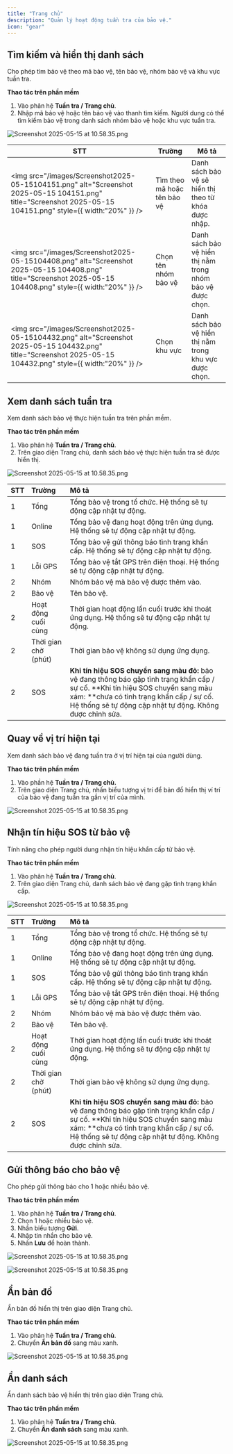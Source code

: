 ```yaml
---
title: "Trang chủ"
description: "Quản lý hoạt động tuần tra của bảo vệ."
icon: "gear"
---
```


## Tìm kiếm và hiển thị danh sách

Cho phép tìm bảo vệ theo mã bảo vệ, tên bảo vệ, nhóm bảo vệ và khu vực tuần tra.

**Thao tác trên phần mềm**

1. Vào phân hệ **Tuần tra / Trang chủ**.
2. Nhập mã bảo vệ hoặc tên bảo vệ vào thanh tìm kiếm. Người dung có thể tìm kiếm bảo vệ trong danh sách nhóm bảo vệ hoặc khu vực tuần tra.

<img
  src="/images/image.png"
  alt="Screenshot 2025-05-15 at 10.58.35.png"
  title="Screenshot 2025-05-15 at 10.58.35.png"
  className="border mr-auto"
/>

| STT                                                                                                                                                                  | Trường                      | Mô tả                                                      |
| -------------------------------------------------------------------------------------------------------------------------------------------------------------------- | --------------------------- | ---------------------------------------------------------- |
| <img   src="/images/Screenshot2025-05-15104151.png"   alt="Screenshot 2025-05-15 104151.png"   title="Screenshot 2025-05-15 104151.png"   style={{ width:"20%" }} /> | Tìm theo mã hoặc tên bảo vệ | Danh sách bảo vệ sẽ hiển thị theo từ khóa được nhập.       |
| <img   src="/images/Screenshot2025-05-15104408.png"   alt="Screenshot 2025-05-15 104408.png"   title="Screenshot 2025-05-15 104408.png"   style={{ width:"20%" }} /> | Chọn tên nhóm bảo vệ        | Danh sách bảo vệ hiển thị nằm trong nhóm bảo vệ được chọn. |
| <img   src="/images/Screenshot2025-05-15104432.png"   alt="Screenshot 2025-05-15 104432.png"   title="Screenshot 2025-05-15 104432.png"   style={{ width:"20%" }} /> | Chọn khu vực                | Danh sách bảo vệ hiển thị nằm trong khu vực được chọn.     |

## Xem danh sách tuần tra

Xem danh sách bảo vệ thực hiện tuần tra trên phần mềm.

**Thao tác trên phần mềm**

1. Vào phân hệ **Tuần tra / Trang chủ**.
2. Trên giao diện Trang chủ, danh sách bảo vệ thực hiện tuần tra sẽ được hiển thị.

<img
  src="/images/image.png"
  alt="Screenshot 2025-05-15 at 10.58.35.png"
  title="Screenshot 2025-05-15 at 10.58.35.png"
  className="border mr-auto"
/>

| STT | Trường               | Mô tả                                                                                                                                                                                                                                        |
| :-- | :------------------- | :------------------------------------------------------------------------------------------------------------------------------------------------------------------------------------------------------------------------------------------- |
| 1   | Tổng                 | Tổng bảo vệ trong tổ chức. Hệ thống sẽ tự động cập nhật tự động.                                                                                                                                                                             |
| 1   | Online               | Tổng bảo vệ đang hoạt động trên ứng dụng. Hệ thống sẽ tự động cập nhật tự động.                                                                                                                                                              |
| 1   | SOS                  | Tổng bảo vệ gửi thông báo tình trạng khẩn cấp. Hệ thống sẽ tự động cập nhật tự động.                                                                                                                                                         |
| 1   | Lỗi GPS              | Tổng bảo vệ tắt GPS trên điện thoại. Hệ thống sẽ tự động cập nhật tự động.                                                                                                                                                                   |
| 2   | Nhóm                 | Nhóm bảo vệ mà bảo vệ được thêm vào.                                                                                                                                                                                                         |
| 2   | Bảo vệ               | Tên bảo vệ.                                                                                                                                                                                                                                  |
| 2   | Hoạt động cuối cùng  | Thời gian hoạt động lần cuối trước khi thoát ứng dụng. Hệ thống sẽ tự động cập nhật tự động.                                                                                                                                                 |
| 2   | Thời gian chờ (phút) | Thời gian bảo vệ không sử dụng ứng dụng.                                                                                                                                                                                                     |
| 2   | SOS                  | **Khi tín hiệu SOS chuyển sang màu đỏ:** bảo vệ đang thông báo gặp tình trạng khẩn cấp / sự cố.  **Khi tín hiệu SOS chuyển sang màu xám: **chưa có tình trạng khẩn cấp / sự cố.  Hệ thống sẽ tự động cập nhật tự động. Không được chỉnh sửa. |

## Quay về vị trí hiện tại

Xem danh sách bảo vệ đang tuần tra ở vị trí hiện tại của người dùng.

**Thao tác trên phần mềm**

1. Vào phần hệ **Tuần tra / Trang chủ.**
2. Trên giao diện Trang chủ, nhấn biểu tượng vị trí để bản đồ hiển thị ví trí của bảo vệ đang tuần tra gần vị trí của mình.

<img
  src="/images/Group100.png"
  alt="Screenshot 2025-05-15 at 10.58.35.png"
  title="Screenshot 2025-05-15 at 10.58.35.png"
  className="border mr-auto"
/>

## Nhận tín hiệu SOS từ bảo vệ

Tính năng cho phép người dung nhận tín hiệu khẩn cấp từ bảo vệ.

**Thao tác trên phần mềm**

1. Vào phân hệ **Tuần tra / Trang chủ**.
2. Trên giao diện Trang chủ, danh sách bảo vệ đang gặp tình trạng khẩn cấp.

<img
  src="/images/Group101.png"
  alt="Screenshot 2025-05-15 at 10.58.35.png"
  title="Screenshot 2025-05-15 at 10.58.35.png"
  className="border mr-auto"
/>

| STT | Trường               | Mô tả                                                                                                                                                                                                                                        |
| :-- | :------------------- | :------------------------------------------------------------------------------------------------------------------------------------------------------------------------------------------------------------------------------------------- |
| 1   | Tổng                 | Tổng bảo vệ trong tổ chức. Hệ thống sẽ tự động cập nhật tự động.                                                                                                                                                                             |
| 1   | Online               | Tổng bảo vệ đang hoạt động trên ứng dụng. Hệ thống sẽ tự động cập nhật tự động.                                                                                                                                                              |
| 1   | SOS                  | Tổng bảo vệ gửi thông báo tình trạng khẩn cấp. Hệ thống sẽ tự động cập nhật tự động.                                                                                                                                                         |
| 1   | Lỗi GPS              | Tổng bảo vệ tắt GPS trên điện thoại. Hệ thống sẽ tự động cập nhật tự động.                                                                                                                                                                   |
| 2   | Nhóm                 | Nhóm bảo vệ mà bảo vệ được thêm vào.                                                                                                                                                                                                         |
| 2   | Bảo vệ               | Tên bảo vệ.                                                                                                                                                                                                                                  |
| 2   | Hoạt động cuối cùng  | Thời gian hoạt động lần cuối trước khi thoát ứng dụng. Hệ thống sẽ tự động cập nhật tự động.                                                                                                                                                 |
| 2   | Thời gian chờ (phút) | Thời gian bảo vệ không sử dụng ứng dụng.                                                                                                                                                                                                     |
| 2   | SOS                  | **Khi tín hiệu SOS chuyển sang màu đỏ:** bảo vệ đang thông báo gặp tình trạng khẩn cấp / sự cố.  **Khi tín hiệu SOS chuyển sang màu xám: **chưa có tình trạng khẩn cấp / sự cố.  Hệ thống sẽ tự động cập nhật tự động. Không được chỉnh sửa. |

## Gửi thông báo cho bảo vệ

Cho phép gửi thông báo cho 1 hoặc nhiều bảo vệ.

**Thao tác trên phần mềm**

1. Vào phân hệ **Tuần tra / Trang chủ**.
2. Chọn 1 hoặc nhiều bảo vệ.
3. Nhấn biểu tượng **Gửi**.
4. Nhập tin nhắn cho bảo vệ.
5. Nhấn **Lưu** để hoàn thành.

<img
  src="/images/Group102.png"
  alt="Screenshot 2025-05-15 at 10.58.35.png"
  title="Screenshot 2025-05-15 at 10.58.35.png"
  className="border mr-auto"
/>

<img
  src="/images/Group103.png"
  alt="Screenshot 2025-05-15 at 10.58.35.png"
  title="Screenshot 2025-05-15 at 10.58.35.png"
  className="border mr-auto"
/>

## **Ẩn bản đồ**

Ẩn bản đồ hiển thị trên giao diện Trang chủ.

**Thao tác trên phần mềm**

1. Vào phân hệ **Tuần tra / Trang chủ**.
2. Chuyển **Ẩn bản đồ** sang màu xanh.

<img
  src="/images/Group105.png"
  alt="Screenshot 2025-05-15 at 10.58.35.png"
  title="Screenshot 2025-05-15 at 10.58.35.png"
  className="border mr-auto"
/>

## **Ẩn danh sách**

Ẩn danh sách bảo vệ hiển thị trên giao diện Trang chủ.

**Thao tác trên phần mềm**

1. Vào phân hệ **Tuần tra / Trang chủ**.
2. Chuyển **Ẩn danh sách** sang màu xanh.

<img
  src="/images/Group104.png"
  alt="Screenshot 2025-05-15 at 10.58.35.png"
  title="Screenshot 2025-05-15 at 10.58.35.png"
  className="border mr-auto"
/>